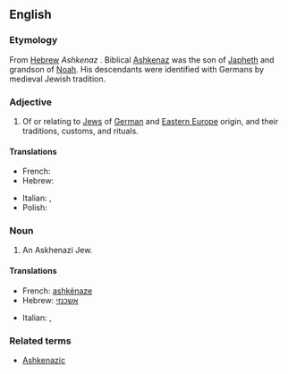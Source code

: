 ==English==
{{wikipedia}}

===Etymology===
From [[Hebrew]] ''Ashkenaz'' {{rfscript|und|sc=Hebr}}. Biblical [[w:Ashkenaz|Ashkenaz]] was the son of [[Japheth]] and grandson of [[Noah]]. His descendants were identified with Germans by medieval Jewish tradition.

===Adjective===
{{en-adj}}

# Of or relating to [[Jew]]s of [[German]] and [[Eastern Europe]] origin, and their traditions, customs, and rituals.

====Translations====
{{trans-top|of, or relating to Jews from Germany or Eastern Europe}}
* French: {{t+|fr|ashkénaze}}
* Hebrew: {{t+|he|אשכנזי}}
{{trans-mid}}
* Italian: {{t-|it|ashkenazita}},  {{t-|it|askenazita}}
* Polish: {{t|pl|aszkenazyjski}}
{{trans-bottom}}

===Noun===
{{en-noun|Ashkenazim}}

# An Askhenazi Jew.

====Translations====
{{trans-top|Jew from Germany or Eastern Europe}}
* French: [[ashkénaze]]
* Hebrew: [[אשכנזי]]
{{trans-mid}}
* Italian: {{t-|it|ashkenazita|m|f}},  {{t-|it|askenazita|m|f}}
{{trans-bottom}}

===Related terms===
* [[Ashkenazic]]